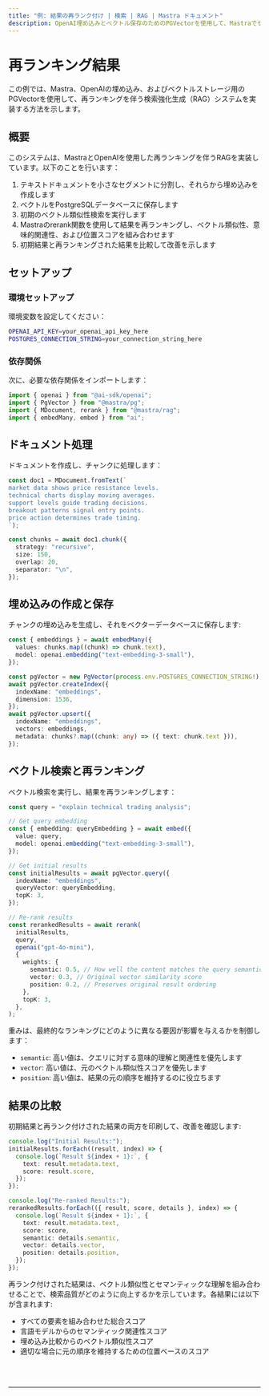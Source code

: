 ```yaml
---
title: "例: 結果の再ランク付け | 検索 | RAG | Mastra ドキュメント"
description: OpenAI埋め込みとベクトル保存のためのPGVectorを使用して、Mastraでセマンティック再ランク付けを実装する例。
---
```



# 再ランキング結果

この例では、Mastra、OpenAIの埋め込み、およびベクトルストレージ用のPGVectorを使用して、再ランキングを伴う検索強化生成（RAG）システムを実装する方法を示します。

## 概要

このシステムは、MastraとOpenAIを使用した再ランキングを伴うRAGを実装しています。以下のことを行います：

1. テキストドキュメントを小さなセグメントに分割し、それらから埋め込みを作成します
2. ベクトルをPostgreSQLデータベースに保存します
3. 初期のベクトル類似性検索を実行します
4. Mastraのrerank関数を使用して結果を再ランキングし、ベクトル類似性、意味的関連性、および位置スコアを組み合わせます
5. 初期結果と再ランキングされた結果を比較して改善を示します

## セットアップ

### 環境セットアップ

環境変数を設定してください：

```bash filename=".env"
OPENAI_API_KEY=your_openai_api_key_here
POSTGRES_CONNECTION_STRING=your_connection_string_here
```

### 依存関係

次に、必要な依存関係をインポートします：

```typescript copy showLineNumbers filename="src/index.ts"
import { openai } from "@ai-sdk/openai";
import { PgVector } from "@mastra/pg";
import { MDocument, rerank } from "@mastra/rag";
import { embedMany, embed } from "ai";
```

## ドキュメント処理

ドキュメントを作成し、チャンクに処理します：

```typescript copy showLineNumbers{7} filename="src/index.ts"
const doc1 = MDocument.fromText(`
market data shows price resistance levels.
technical charts display moving averages.
support levels guide trading decisions.
breakout patterns signal entry points.
price action determines trade timing.
`);

const chunks = await doc1.chunk({
  strategy: "recursive",
  size: 150,
  overlap: 20,
  separator: "\n",
});
```

## 埋め込みの作成と保存

チャンクの埋め込みを生成し、それをベクターデータベースに保存します:

```typescript copy showLineNumbers{36} filename="src/index.ts"
const { embeddings } = await embedMany({
  values: chunks.map((chunk) => chunk.text),
  model: openai.embedding("text-embedding-3-small"),
});

const pgVector = new PgVector(process.env.POSTGRES_CONNECTION_STRING!);
await pgVector.createIndex({
  indexName: "embeddings",
  dimension: 1536,
});
await pgVector.upsert({
  indexName: "embeddings",
  vectors: embeddings,
  metadata: chunks?.map((chunk: any) => ({ text: chunk.text })),
});
```

## ベクトル検索と再ランキング

ベクトル検索を実行し、結果を再ランキングします：

```typescript copy showLineNumbers{51} filename="src/index.ts"
const query = "explain technical trading analysis";

// Get query embedding
const { embedding: queryEmbedding } = await embed({
  value: query,
  model: openai.embedding("text-embedding-3-small"),
});

// Get initial results
const initialResults = await pgVector.query({
  indexName: "embeddings",
  queryVector: queryEmbedding,
  topK: 3,
});

// Re-rank results
const rerankedResults = await rerank(
  initialResults,
  query,
  openai("gpt-4o-mini"),
  {
    weights: {
      semantic: 0.5, // How well the content matches the query semantically
      vector: 0.3, // Original vector similarity score
      position: 0.2, // Preserves original result ordering
    },
    topK: 3,
  },
);
```

重みは、最終的なランキングにどのように異なる要因が影響を与えるかを制御します：

- `semantic`: 高い値は、クエリに対する意味的理解と関連性を優先します
- `vector`: 高い値は、元のベクトル類似性スコアを優先します
- `position`: 高い値は、結果の元の順序を維持するのに役立ちます

## 結果の比較

初期結果と再ランク付けされた結果の両方を印刷して、改善を確認します:

```typescript copy showLineNumbers{72} filename="src/index.ts"
console.log("Initial Results:");
initialResults.forEach((result, index) => {
  console.log(`Result ${index + 1}:`, {
    text: result.metadata.text,
    score: result.score,
  });
});

console.log("Re-ranked Results:");
rerankedResults.forEach(({ result, score, details }, index) => {
  console.log(`Result ${index + 1}:`, {
    text: result.metadata.text,
    score: score,
    semantic: details.semantic,
    vector: details.vector,
    position: details.position,
  });
});
```

再ランク付けされた結果は、ベクトル類似性とセマンティックな理解を組み合わせることで、検索品質がどのように向上するかを示しています。各結果には以下が含まれます:

- すべての要素を組み合わせた総合スコア
- 言語モデルからのセマンティック関連性スコア
- 埋め込み比較からのベクトル類似性スコア
- 適切な場合に元の順序を維持するための位置ベースのスコア

<br />
<br />
<hr className="dark:border-[#404040] border-gray-300" />
<br />
<br />
<GithubLink
  link={
    "https://github.com/mastra-ai/mastra/blob/main/examples/basics/rag/rerank"
  }
/>
